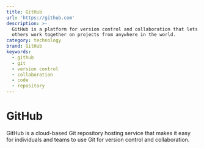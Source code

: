 ```yaml
---
title: GitHub
url: 'https://github.com'
description: >-
  GitHub is a platform for version control and collaboration that lets you and
  others work together on projects from anywhere in the world.
category: technology
brand: GitHub
keywords:
  - github
  - git
  - version control
  - collaboration
  - code
  - repository
---
```


# GitHub

GitHub is a cloud-based Git repository hosting service that makes it easy for individuals and teams to use Git for version control and collaboration.
